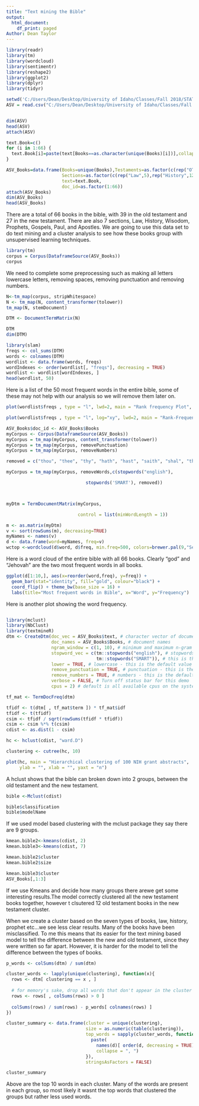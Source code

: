 ---
title: "Text mining the Bible"
output:
  html_document:
    df_print: paged
Author: Dean Taylor
---
```{r}
library(readr)
library(tm)
library(wordcloud)
library(sentimentr)
library(reshape2)
library(ggplot2)
library(dplyr)
library(tidyr)
```


```{r}
setwd('C:/Users/Dean/Desktop/University of Idaho/Classes/Fall 2018/STAT 517/Stat517-master/Data')
ASV = read.csv("C:/Users/Dean/Desktop/University of Idaho/Classes/Fall 2018/STAT 517/Stat517-master/Data/bible_asv.csv", sep = ',', header=T)


dim(ASV)
head(ASV)
attach(ASV)

text.Book=c()
for (i in 1:66) {
  text.Book[i]=paste(text[Books==as.character(unique(Books)[i])],collapse = " ")
}

ASV_Books=data.frame(Books=unique(Books),Testaments=as.factor(c(rep("OT",39),rep("NT",27))), 
                     Sections=as.factor(c(rep("Law",5),rep("History",12),rep("Wisdom",5),rep("Prophets",17),rep("Gospels",5),rep("Paul",13),rep("Apostles",9))),
                     text=text.Book,
                     doc_id=as.factor(1:66))
attach(ASV_Books)
dim(ASV_Books)
head(ASV_Books)
```
There are a total of 66 books in the bible, with 39 in the old testament and 27 in the new testament. There are also 7 sections, Law, History, Wisodom, Prophets, Gospels, Paul, and Apostles. We are going to use this data set to do text mining and a cluster analysis to see how these books group with unsupervised learning techniques. 
```{r}
library(tm)
corpus = Corpus(DataframeSource(ASV_Books))
corpus
```
We need to complete some preprocessing such as making all letters lowercase letters, removing spaces, removing punctuation and removing numbers. 
```{r}
N<-tm_map(corpus, stripWhitespace)
N <- tm_map(N, content_transformer(tolower))
tm_map(N, stemDocument)
```
                
```{r}
DTM <- DocumentTermMatrix(N)

DTM
dim(DTM)
```

```{r}
library(slam)
freqs <- col_sums(DTM)
words <- colnames(DTM)
wordlist <- data.frame(words, freqs)
wordIndexes <- order(wordlist[, "freqs"], decreasing = TRUE)
wordlist <- wordlist[wordIndexes, ]
head(wordlist, 50)
```
Here is a list of the 50 most frequent words in the entire bible, some of these may not help with our analysis so we will remove them later on. 
```{r}
plot(wordlist$freqs , type = "l", lwd=2, main = "Rank frequency Plot", xlab="Rank", ylab ="Frequency")
```

```{r}
plot(wordlist$freqs , type = "l", log="xy", lwd=2, main = "Rank-Frequency Plot", xlab="log-Rank", ylab ="log-Frequency")
```

```{r}
ASV_Books$doc_id <- ASV_Books$Books
myCorpus <- Corpus(DataframeSource(ASV_Books))
myCorpus = tm_map(myCorpus, content_transformer(tolower))
myCorpus = tm_map(myCorpus, removePunctuation)
myCorpus = tm_map(myCorpus, removeNumbers)
```

```{r}
removed = c("thou", "thee", "thy", "hath", "hast", "saith", "shal", "thine", "the", "and", "unto", "for", "his", "that")

myCorpus = tm_map(myCorpus, removeWords,c(stopwords("english"), 

                              stopwords('SMART'), removed))



myDtm = TermDocumentMatrix(myCorpus,

                           control = list(minWordLength = 1))
```

```{r}
m <- as.matrix(myDtm)
v <- sort(rowSums(m), decreasing=TRUE)
myNames <- names(v)
d <- data.frame(word=myNames, freq=v)
wctop <-wordcloud(d$word, d$freq, min.freq=500, colors=brewer.pal(9,"Set1"))
```
Here is a word cloud of the entire bible with all 66 books. Clearly "god" and "Jehovah" are the two most frequent words in all books. 
```{r}
ggplot(d[1:10,], aes(x=reorder(word,freq), y=freq)) +
  geom_bar(stat="identity", fill="gold", colour="black") +
  coord_flip() + theme_bw(base_size = 16) +
  labs(title="Most frequent words in Bible", x="Word", y="Frequency")
```
Here is another plot showing the word frequency. 
```{r}

```

```{r}
library(mclust)
library(NbClust)
library(textmineR)
dtm <- CreateDtm(doc_vec = ASV_Books$text, # character vector of documents
                 doc_names = ASV_Books$Books, # document names
                 ngram_window = c(1, 10), # minimum and maximum n-gram length
                 stopword_vec = c(tm::stopwords("english"), # stopwords from tm
                                  tm::stopwords("SMART")), # this is the default value
                 lower = TRUE, # lowercase - this is the default value
                 remove_punctuation = TRUE, # punctuation - this is the default
                 remove_numbers = TRUE, # numbers - this is the default
                 verbose = FALSE, # Turn off status bar for this demo
                 cpus = 2) # default is all available cpus on the system

tf_mat <- TermDocFreq(dtm)
```

```{r}
tfidf <- t(dtm[ , tf_mat$term ]) * tf_mat$idf
tfidf <- t(tfidf)
csim <- tfidf / sqrt(rowSums(tfidf * tfidf))
csim <- csim %*% t(csim)
cdist <- as.dist(1 - csim)
```

```{r}
hc <- hclust(cdist, "ward.D")

clustering <- cutree(hc, 10)

plot(hc, main = "Hierarchical clustering of 100 NIH grant abstracts",
     ylab = "", xlab = "", yaxt = "n")
```
A hclust shows that the bible can broken down into 2 groups, between the old testament and the new testament. 
```{r}
bible <-Mclust(cdist)

bible$classification
bible$modelName
```
If we used model based clustering with the mclust package they say there are 9 groups. 
```{r}
kmean.bible2<-kmeans(cdist, 2)
kmean.bible3<-kmeans(cdist, 7)

kmean.bible2$cluster
kmean.bible2$size

kmean.bible3$cluster
ASV_Books[,1:3]
```
If we use Kmeans and decide how many groups there arewe get some interesting results.The model correctly clustered all the new testament books together, however t clsutered 12 old testament books in the new testament cluster.

When we create a cluster based on the seven types of books, law, history, prophet etc...we see less clear results. Many of the books have been misclassified. To me this means that its easier for the text mining based model to tell the difference between the new and old testament, since they were written so far apart. However, it is harder for the model to tell the difference between the types of books. 

```{r}
p_words <- colSums(dtm) / sum(dtm)

cluster_words <- lapply(unique(clustering), function(x){
  rows <- dtm[ clustering == x , ]
  
  # for memory's sake, drop all words that don't appear in the cluster
  rows <- rows[ , colSums(rows) > 0 ]
  
  colSums(rows) / sum(rows) - p_words[ colnames(rows) ]
})

```

```{r}
cluster_summary <- data.frame(cluster = unique(clustering),
                              size = as.numeric(table(clustering)),
                              top_words = sapply(cluster_words, function(d){
                                paste(
                                  names(d)[ order(d, decreasing = TRUE) ][ 1:100 ], 
                                  collapse = ", ")
                              }),
                              stringsAsFactors = FALSE)

cluster_summary
```
Above are the top 10 words in each cluster. Many of the words are present in each group, so most likely it wasnt the top words that clustered the groups but rather less used words. 
